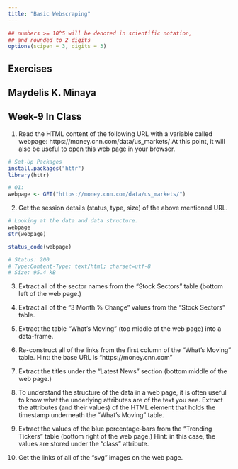 ```yaml
---
title: "Basic Webscraping"
---
```


<style type="text/css">
.table {

    width: 80%;
    margin-left:10%; 
    margin-right:10%;
}
</style>
```r
## numbers >= 10^5 will be denoted in scientific notation,
## and rounded to 2 digits
options(scipen = 3, digits = 3)
```



## Exercises
## Maydelis K. Minaya 
## Week-9 In Class

1. Read the HTML content of the following URL with a variable called webpage: https://money.cnn.com/data/us_markets/ At this point, it will also be useful to open this web page in your browser.

``` r
# Set-Up Packages
install.packages("httr")
library(httr)

# Q1: 
webpage <- GET("https://money.cnn.com/data/us_markets/")

```

2. Get the session details (status, type, size) of the above mentioned URL.

``` r
# Looking at the data and data structure.
webpage
str(webpage)

status_code(webpage)

# Status: 200
# Type:Content-Type: text/html; charset=utf-8
# Size: 95.4 kB

```

3. Extract all of the sector names from the “Stock Sectors” table (bottom left of the web page.)










4. Extract all of the “3 Month % Change” values from the “Stock Sectors” table.
5. Extract the table “What’s Moving” (top middle of the web page) into a data-frame.
6. Re-construct all of the links from the first column of the “What’s Moving” table.
Hint: the base URL is “https://money.cnn.com”
7. Extract the titles under the “Latest News” section (bottom middle of the web page.)
8. To understand the structure of the data in a web page, it is often useful to know what the underlying attributes are of the text you see.
Extract the attributes (and their values) of the HTML element that holds the timestamp underneath the “What’s Moving” table.
9. Extract the values of the blue percentage-bars from the “Trending Tickers” table (bottom right of the web page.)
Hint: in this case, the values are stored under the “class” attribute.
10. Get the links of all of the “svg” images on the web page.
